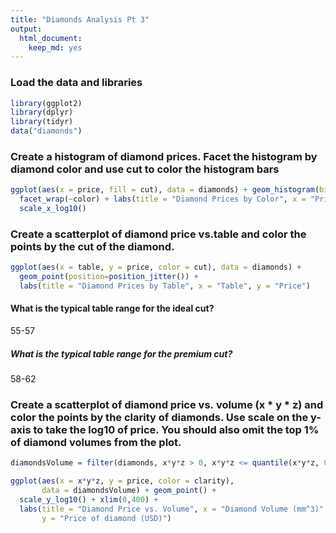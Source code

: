 ```yaml
---
title: "Diamonds Analysis Pt 3"
output:
  html_document:
    keep_md: yes
---
```

### Load the data and libraries
```r
library(ggplot2)
library(dplyr)
library(tidyr)
data("diamonds")
```

### Create a histogram of diamond prices. Facet the histogram by diamond color and use cut to color the histogram bars
```r
ggplot(aes(x = price, fill = cut), data = diamonds) + geom_histogram(binwidth = .1) + 
  facet_wrap(~color) + labs(title = "Diamond Prices by Color", x = "Price", y = "Frequency") + 
  scale_x_log10()

```

### Create a scatterplot of diamond price vs.table and color the points by the cut of the diamond.
```r
ggplot(aes(x = table, y = price, color = cut), data = diamonds) + 
  geom_point(position=position_jitter()) + 
  labs(title = "Diamond Prices by Table", x = "Table", y = "Price")
```

#### What is the typical table range for the ideal cut?
55-57

##### What is the typical table range for the premium cut?
58-62

### Create a scatterplot of diamond price vs. volume (x * y * z) and color the points by the clarity of diamonds. Use scale on the y-axis to take the log10 of price. You should also omit the top 1% of diamond volumes from the plot.

```r
diamondsVolume = filter(diamonds, x*y*z > 0, x*y*z <= quantile(x*y*z, 0.99))

ggplot(aes(x = x*y*z, y = price, color = clarity), 
       data = diamondsVolume) + geom_point() +  
  scale_y_log10() + xlim(0,400) +
  labs(title = "Diamond Price vs. Volume", x = "Diamond Volume (mm^3)",
       y = "Price of diamond (USD)")

```

